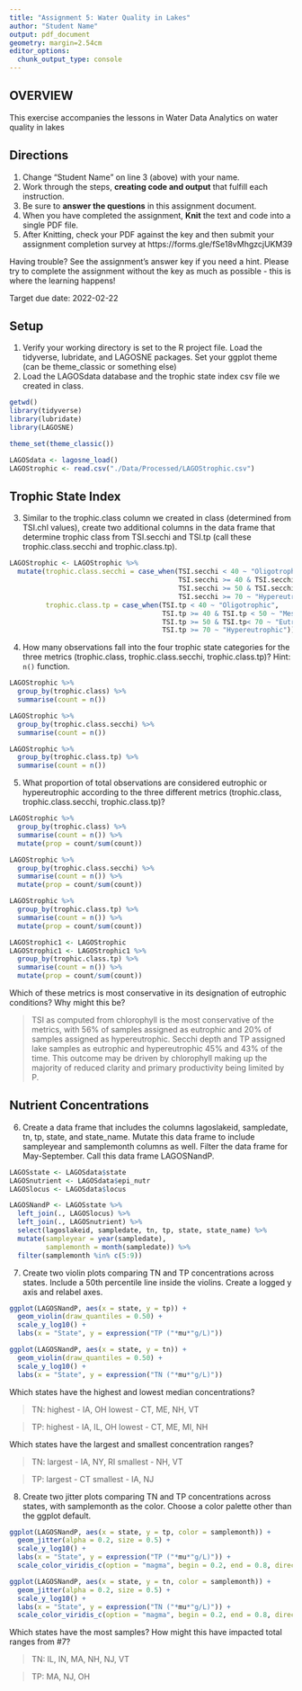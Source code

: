 ```yaml
---
title: "Assignment 5: Water Quality in Lakes"
author: "Student Name"
output: pdf_document
geometry: margin=2.54cm
editor_options: 
  chunk_output_type: console
---
```


## OVERVIEW

This exercise accompanies the lessons in Water Data Analytics on water quality in lakes

## Directions
1. Change "Student Name" on line 3 (above) with your name.
2. Work through the steps, **creating code and output** that fulfill each instruction.
3. Be sure to **answer the questions** in this assignment document.
4. When you have completed the assignment, **Knit** the text and code into a single PDF file.
5. After Knitting, check your PDF against the key and then submit your assignment completion survey at https://forms.gle/fSe18vMhgzcjUKM39

Having trouble? See the assignment's answer key if you need a hint. Please try to complete the assignment without the key as much as possible - this is where the learning happens!

Target due date: 2022-02-22

## Setup

1. Verify your working directory is set to the R project file. Load the tidyverse, lubridate, and LAGOSNE packages. Set your ggplot theme (can be theme_classic or something else)
2. Load the LAGOSdata database and the trophic state index csv file we created in class.

```r
getwd()
library(tidyverse)
library(lubridate)
library(LAGOSNE)

theme_set(theme_classic())

LAGOSdata <- lagosne_load()
LAGOStrophic <- read.csv("./Data/Processed/LAGOStrophic.csv")
```

## Trophic State Index

3. Similar to the trophic.class column we created in class (determined from TSI.chl values), create two additional columns in the data frame that determine trophic class from TSI.secchi and TSI.tp (call these trophic.class.secchi and trophic.class.tp). 

```r
LAGOStrophic <- LAGOStrophic %>%
  mutate(trophic.class.secchi = case_when(TSI.secchi < 40 ~ "Oligotrophic",
                                          TSI.secchi >= 40 & TSI.secchi < 50 ~ "Mesotrophic",
                                          TSI.secchi >= 50 & TSI.secchi< 70 ~ "Eutrophic",
                                          TSI.secchi >= 70 ~ "Hypereutrophic"),
         trophic.class.tp = case_when(TSI.tp < 40 ~ "Oligotrophic",
                                      TSI.tp >= 40 & TSI.tp < 50 ~ "Mesotrophic",
                                      TSI.tp >= 50 & TSI.tp< 70 ~ "Eutrophic",
                                      TSI.tp >= 70 ~ "Hypereutrophic"))
```


4. How many observations fall into the four trophic state categories for the three metrics (trophic.class, trophic.class.secchi, trophic.class.tp)? Hint: `n()` function.

```r
LAGOStrophic %>%
  group_by(trophic.class) %>%
  summarise(count = n())

LAGOStrophic %>%
  group_by(trophic.class.secchi) %>%
  summarise(count = n())

LAGOStrophic %>%
  group_by(trophic.class.tp) %>%
  summarise(count = n())
```

5. What proportion of total observations are considered eutrophic or hypereutrophic according to the three different metrics (trophic.class, trophic.class.secchi, trophic.class.tp)?

```r
LAGOStrophic %>%
  group_by(trophic.class) %>%
  summarise(count = n()) %>%
  mutate(prop = count/sum(count))

LAGOStrophic %>%
  group_by(trophic.class.secchi) %>%
  summarise(count = n()) %>%
  mutate(prop = count/sum(count))

LAGOStrophic %>%
  group_by(trophic.class.tp) %>%
  summarise(count = n()) %>%
  mutate(prop = count/sum(count))

LAGOStrophic1 <- LAGOStrophic
LAGOStrophic1 <- LAGOStrophic1 %>%
  group_by(trophic.class.tp) %>%
  summarise(count = n()) %>%
  mutate(prop = count/sum(count))
```

Which of these metrics is most conservative in its designation of eutrophic conditions? Why might this be?

> TSI as computed from chlorophyll is the most conservative of the metrics, with 56% of samples assigned as eutrophic and 20% of samples assigned as hypereutrophic. Secchi depth and TP assigned lake samples as eutrophic and hypereutrophic 45% and 43% of the time. This outcome may be driven by chlorophyll making up the majority of reduced clarity and primary productivity being limited by P.


## Nutrient Concentrations

6. Create a data frame that includes the columns lagoslakeid, sampledate, tn, tp, state, and state_name. Mutate this data frame to include sampleyear and samplemonth columns as well. Filter the data frame for May-September. Call this data frame LAGOSNandP. 

```r
LAGOSstate <- LAGOSdata$state
LAGOSnutrient <- LAGOSdata$epi_nutr
LAGOSlocus <- LAGOSdata$locus

LAGOSNandP <- LAGOSstate %>%
  left_join(., LAGOSlocus) %>%
  left_join(., LAGOSnutrient) %>%
  select(lagoslakeid, sampledate, tn, tp, state, state_name) %>%
  mutate(sampleyear = year(sampledate),
         samplemonth = month(sampledate)) %>%
  filter(samplemonth %in% c(5:9))
```

7. Create two violin plots comparing TN and TP concentrations across states. Include a 50th percentile line inside the violins. Create a logged y axis and relabel axes.
```r
ggplot(LAGOSNandP, aes(x = state, y = tp)) +
  geom_violin(draw_quantiles = 0.50) +
  scale_y_log10() +
  labs(x = "State", y = expression("TP ("*mu*"g/L)"))

ggplot(LAGOSNandP, aes(x = state, y = tn)) +
  geom_violin(draw_quantiles = 0.50) +
  scale_y_log10() +
  labs(x = "State", y = expression("TN ("*mu*"g/L)"))
```

Which states have the highest and lowest median concentrations?

> TN: highest - IA, OH lowest - CT, ME, NH, VT

> TP: highest - IA, IL, OH lowest - CT, ME, MI, NH

Which states have the largest and smallest concentration ranges?

> TN: largest - IA, NY, RI smallest - NH, VT

> TP: largest - CT smallest - IA, NJ

8. Create two jitter plots comparing TN and TP concentrations across states, with samplemonth as the color. Choose a color palette other than the ggplot default.

```r
ggplot(LAGOSNandP, aes(x = state, y = tp, color = samplemonth)) +
  geom_jitter(alpha = 0.2, size = 0.5) +
  scale_y_log10() +
  labs(x = "State", y = expression("TP ("*mu*"g/L)")) +
  scale_color_viridis_c(option = "magma", begin = 0.2, end = 0.8, direction = -1)

ggplot(LAGOSNandP, aes(x = state, y = tn, color = samplemonth)) +
  geom_jitter(alpha = 0.2, size = 0.5) +
  scale_y_log10() +
  labs(x = "State", y = expression("TN ("*mu*"g/L)")) +
  scale_color_viridis_c(option = "magma", begin = 0.2, end = 0.8, direction = -1)
```

Which states have the most samples? How might this have impacted total ranges from #7?

> TN: IL, IN, MA, NH, NJ, VT

> TP: MA, NJ, OH





